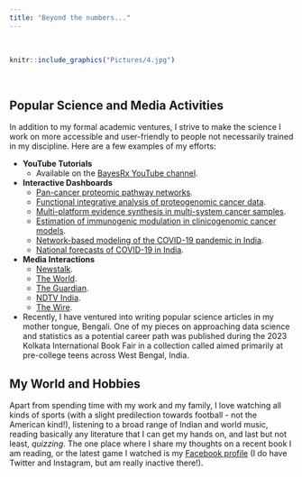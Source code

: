 ```yaml
---
title: "Beyond the numbers..."
---
```


<br>

```r
knitr::include_graphics("Pictures/4.jpg")
```

<br>

## Popular Science and Media Activities

In addition to my formal academic ventures, I strive to make the science I work on more accessible and user-friendly to people not necessarily trained in my discipline. Here are a few examples of my efforts:

- **YouTube Tutorials**
  - Available on the [BayesRx YouTube channel](https://www.youtube.com/channel/UCiw6hgV17lpZUhCLGcwgkKg/videos).

- **Interactive Dashboards**
  - [Pan-cancer proteomic pathway networks](https://bayesrx.shinyapps.io/TransPRECISE/).
  - [Functional integrative analysis of proteogenomic cancer data](https://bayesrx.shinyapps.io/fiBAG/).
  - [Multi-platform evidence synthesis in multi-system cancer samples](https://bayesrx.shinyapps.io/BaySyn/).
  - [Estimation of immunogenic modulation in clinicogenomic cancer models](https://bayesrx.shinyapps.io/GPVIBES/).
  - [Network-based modeling of the COVID-19 pandemic in India](https://bayesrx.shinyapps.io/COV-N/).
  - [National forecasts of COVID-19 in India](https://umich-biostatistics.shinyapps.io/covid19/).

- **Media Interactions**
  - [Newstalk](https://www.newstalk.com/podcasts/highlights-from-moncrieff/1-3-billion-lockdown-india).
  - [The World](https://www.pri.org/stories/2020-03-25/without-support-indias-poorest-people-lockdown-risks-failure).
  - [The Guardian](https://www.theguardian.com/world/2020/mar/24/indias-13bn-population-locked-down-to-beat-coronavirus).
  - [NDTV India](https://drive.google.com/file/d/1Xt4LjmNJsXsUVTTXop6AgQWwjFKxcvcS/view?usp=sharing).
  - [The Wire](https://thewire.in/health/covid-19-india-national-data-state).

- Recently, I have ventured into writing popular science articles in my mother tongue, Bengali. One of my pieces on approaching data science and statistics as a potential career path was published during the 2023 Kolkata International Book Fair in a collection called \textit{Bigyaner Jogot} aimed primarily at pre-college teens across West Bengal, India.

## My World and Hobbies

Apart from spending time with my work and my family, I love watching all kinds of sports (with a slight predilection towards football - not the American kind!), listening to a broad range of Indian and world music, reading basically any literature that I can get my hands on, and last but not least, *quizzing*. The one place where I share my thoughts on a recent book I am reading, or the latest game I watched is my [Facebook profile](https://www.facebook.com/rupam.bhattacharyya1995/) (I do have Twitter and Instagram, but am really inactive there!).
